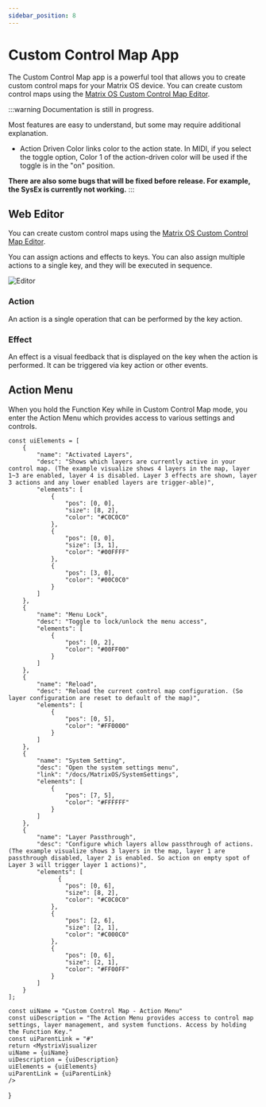 ```yaml
---
sidebar_position: 8
---
```



# Custom Control Map App

The Custom Control Map app is a powerful tool that allows you to create custom control maps for your Matrix OS device. You can create custom control maps using the [Matrix OS Custom Control Map Editor](https://edit.203.io).

:::warning
Documentation is still in progress.

Most features are easy to understand, but some may require additional explanation.

- Action Driven Color links color to the action state. In MIDI, if you select the toggle option, Color 1 of the action-driven color will be used if the toggle is in the "on" position.

**There are also some bugs that will be fixed before release. For example, the SysEx is currently not working.**
:::

## Web Editor

You can create custom control maps using the [Matrix OS Custom Control Map Editor](https://edit.203.io).

You can assign actions and effects to keys. You can also assign multiple actions to a single key, and they will be executed in sequence.

![Editor](editor.png)

### Action

An action is a single operation that can be performed by the key action.

### Effect

An effect is a visual feedback that is displayed on the key when the action is performed. It can be triggered via key action or other events.

## Action Menu

When you hold the Function Key while in Custom Control Map mode, you enter the Action Menu which provides access to various settings and controls.

    const uiElements = [
        {
            "name": "Activated Layers",
            "desc": "Shows which layers are currently active in your control map. (The example visualize shows 4 layers in the map, layer 1~3 are enabled, layer 4 is disabled. Layer 3 effects are shown, layer 3 actions and any lower enabled layers are trigger-able)",
            "elements": [
                {
                    "pos": [0, 0],
                    "size": [8, 2],
                    "color": "#C0C0C0"
                },
                {
                    "pos": [0, 0],
                    "size": [3, 1],
                    "color": "#00FFFF"
                },
                {
                    "pos": [3, 0],
                    "color": "#00C0C0"
                }
            ]
        },
        {
            "name": "Menu Lock",
            "desc": "Toggle to lock/unlock the menu access",
            "elements": [
                {
                    "pos": [0, 2],
                    "color": "#00FF00"
                }
            ]
        },
        {
            "name": "Reload",
            "desc": "Reload the current control map configuration. (So layer configuration are reset to default of the map)",
            "elements": [
                {
                    "pos": [0, 5],
                    "color": "#FF0000"
                }
            ]
        },
        {
            "name": "System Setting",
            "desc": "Open the system settings menu",
            "link": "/docs/MatrixOS/SystemSettings",
            "elements": [
                {
                    "pos": [7, 5],
                    "color": "#FFFFFF"
                }
            ]
        },
        {
            "name": "Layer Passthrough",
            "desc": "Configure which layers allow passthrough of actions. (The example visualize shows 3 layers in the map, layer 1 are passthrough disabled, layer 2 is enabled. So action on empty spot of Layer 3 will trigger layer 1 actions)",
            "elements": [
                  {
                    "pos": [0, 6],
                    "size": [8, 2],
                    "color": "#C0C0C0"
                },
                {
                    "pos": [2, 6],
                    "size": [2, 1],
                    "color": "#C000C0"
                },
                {
                    "pos": [0, 6],
                    "size": [2, 1],
                    "color": "#FF00FF"
                }
            ]
        }
    ];

    const uiName = "Custom Control Map - Action Menu"
    const uiDescription = "The Action Menu provides access to control map settings, layer management, and system functions. Access by holding the Function Key."
    const uiParentLink = "#"
    return <MystrixVisualizer
    uiName = {uiName}
    uiDescription = {uiDescription}
    uiElements = {uiElements}
    uiParentLink = {uiParentLink}
    />
}

<ActionMenu />
